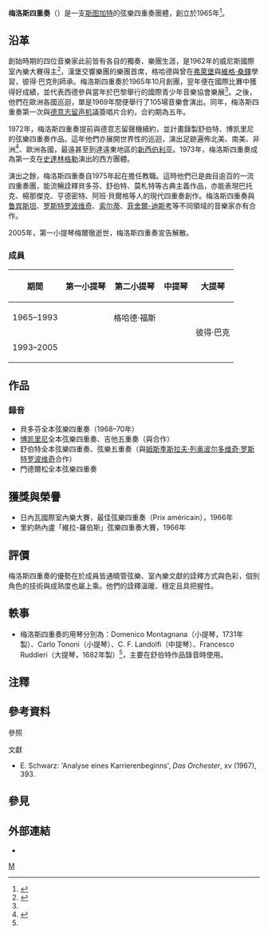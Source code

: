 '''梅洛斯四重奏'''（{{lang-de|'''Melos Quartett'''}}{{efn|「梅洛斯」為音譯，原文是希臘文Μέλος的轉寫，即「歌唱」（[[亚里士多德|亚里士多德]]悲劇的六要素之一），後來逐漸演變為「旋律」（melody）之意。}}{{efn|有時亦使用Melos Quartett Stuttgart的名稱，以區別於倫敦的「{{link-en|梅洛斯樂集|Melos Ensemble}}」。}}）是一支[[斯图加特|斯图加特]]的弦樂四重奏團體，創立於1965年<ref name="Grove">{{Cite book|title=The New Grove Dictionary of Music and Musicians|publisher=Macmillan Publishers Ltd.|year=1991|isbn=0-333-23111-2|pages=130|editor-last=Sadie|editor-first=Stanley|origyear=1980|volume=12|language=en|work=Melos Quartet|last=East|first=Leslie|location=}}</ref>。

== 沿革 ==
創始時期的四位音樂家此前皆有各自的獨奏、樂團生涯，{{link-de|威廉·梅爾徹|Wilhelm Melcher}}是1962年的威尼斯國際室內樂大賽得主<ref>{{Cite web|title=Wilhelm Melcher: Biography|url=https://www.allmusic.com/artist/wilhelm-melcher-mn0002342148/biography|accessdate=2020-09-24|author=Joseph Stevenson|date=|format=|publisher=|language=en}}</ref>，漢堡交響樂團的樂團首席，格哈德與{{link-de|赫爾曼·福斯|Hermann Voss (Musiker)}}曾在[[弗赖堡|弗萊堡]]與[[維格·桑鐸|維格·桑鐸]]學習，彼得·巴克則師承{{link-de|路德維希·休舍|Ludwig Hoelscher}}。梅洛斯四重奏於1965年10月創團，翌年便在國際比賽中獲得好成績，並代表西德參與當年於巴黎舉行的國際青少年音樂協會樂展<ref name="Grove" />。之後，他們在歐洲各國巡迴，單是1969年間便舉行了105場音樂會演出。同年，梅洛斯四重奏第一次與[[德意志留声机|德意志留声机]]議簽唱片合約，合約期為五年。

1972年，梅洛斯四重奏提前與德意志留聲機續約，並計畫錄製舒伯特、博凯里尼的弦樂四重奏作品。這年他們亦展開世界性的巡迴，演出足跡遍佈北美、南美、非洲<ref>{{Cite web|title=Melos Quartet, Stuttgart|url=http://classicalmusicianstoza.blogspot.com/2014/06/melos-quartet-stuttgart.html|accessdate=2020-09-24|date=2014-06-21|archive-date=2020-10-30|archive-url=https://web.archive.org/web/20201030200819/http://classicalmusicianstoza.blogspot.com/2014/06/melos-quartet-stuttgart.html|dead-url=no}}</ref>、歐洲各國，最遠甚至到達遠東地區的[[新西伯利亚|新西伯利亚]]。1973年，梅洛斯四重奏成為第一支在[[伏尔加格勒|史達林格勒]]演出的西方團體。

演出之餘，梅洛斯四重奏自1975年起在{{tsl|de|Hochschule für Musik und Darstellende Kunst Stuttgart|斯图加特国立音乐和表演艺术学院|斯图加特音乐院}}擔任教職。這時他們已是曲目逾百的一流四重奏團，能流暢詮釋貝多芬、舒伯特、莫札特等古典主義作品，亦能表現巴托克、楊那傑克、亨德密特、阿班·貝爾格等人的現代四重奏創作。梅洛斯四重奏與[[阿图尔·鲁宾斯坦|鲁宾斯坦]]、[[姆斯季斯拉夫·列奥波尔多维奇·罗斯特罗波维奇|罗斯特罗波维奇]]、[[乔治·索尔蒂|索尔蒂]]、[[迪特里希·菲舍爾-迪斯考|菲舍爾-迪斯考]]等不同領域的音樂家亦有合作。

2005年，第一小提琴梅爾徹逝世，梅洛斯四重奏宣告解散。

=== 成員 ===
{| class="wikitable"
!期間
!第一小提琴
!第二小提琴
!中提琴
!大提琴
|-
|1965–1993
| rowspan="4" |{{link-de|威廉·梅爾徹|Wilhelm Melcher}}
|格哈德·福斯
| rowspan="4" |{{link-de|赫爾曼·福斯|Hermann Voss (Musiker)}}
| rowspan="4" |彼得·巴克
|-
|1993–2005
|{{link-en|艾達·畢勒|Ida Bieler}}
|}

== 作品 ==
=== 錄音 ===
* 貝多芬全本弦樂四重奏（1968–70年）
* [[路易吉·博凯里尼|博凯里尼]]全本弦樂四重奏、吉他五重奏（與{{link-es|納西索·耶佩斯|Narciso Yepes}}合作）
* 舒伯特全本弦樂四重奏、弦樂五重奏（與[[姆斯季斯拉夫·列奥波尔多维奇·罗斯特罗波维奇|姆斯季斯拉夫·列奥波尔多维奇·罗斯特罗波维奇]]合作）
* 門德爾松全本弦樂四重奏
{{expand section}}

== 獲獎與榮譽 ==
* 日內瓦國際室內樂大賽，最佳弦樂四重奏（Prix américain），1966年
* 里約熱內盧「維拉-羅伯斯」弦樂四重奏大賽，1966年

== 評價 ==
梅洛斯四重奏的優勢在於成員皆通曉管弦樂、室內樂文獻的詮釋方式與色彩，個別角色的技術與成熟度也屬上乘。他們的詮釋溫暖、穩定且具把握性。

== 軼事 ==
* 梅洛斯四重奏的用琴分別為：Domenico Montagnana（小提琴，1731年製）、Carlo Tononi（小提琴）、C. F. Landolfi（中提琴）、Francesco Ruddieri（大提琴，1682年製）<ref name="Grove" />，主要在舒伯特作品錄音時使用。

== 注釋 ==
{{notelist}}

== 參考資料 ==
;參照
{{reflist}}

;文獻
* E. Schwarz: 'Analyse eines Karrierenbeginns', ''Das Orchester'', xv (1967), 393.

== 參見 ==
{{portal|古典音樂}}

== 外部連結 ==
* {{Discogs artist|959375}}

[[Category:弦樂四重奏團|M]]